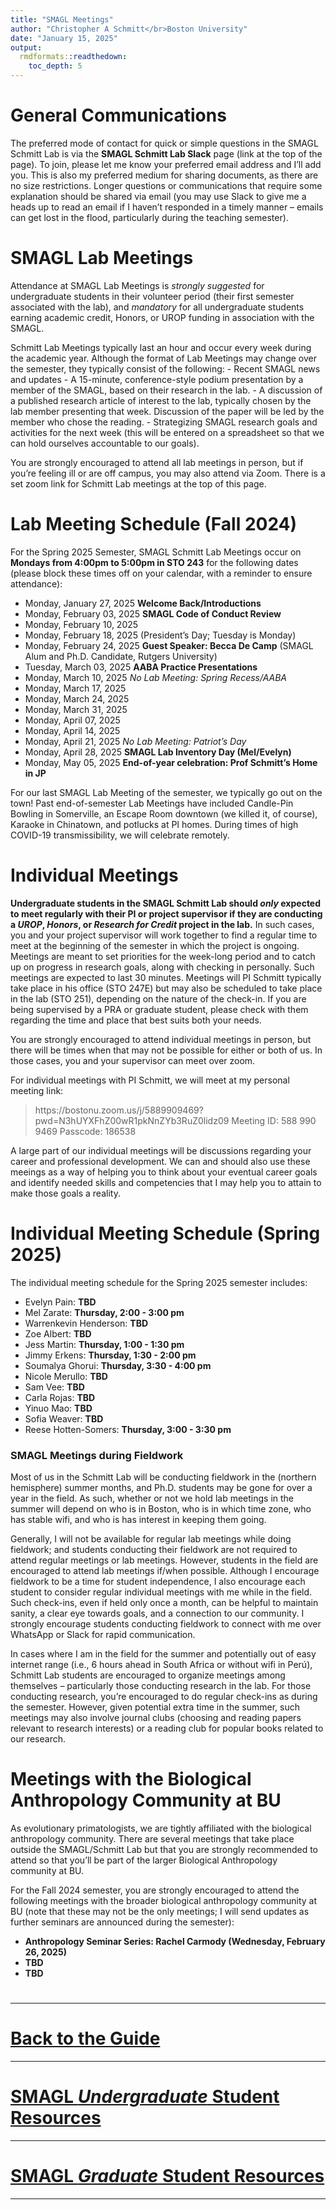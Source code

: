 ```yaml
---
title: "SMAGL Meetings"
author: "Christopher A Schmitt</br>Boston University"
date: "January 15, 2025"
output: 
  rmdformats::readthedown:
    toc_depth: 5
---
```


# General Communications

The preferred mode of contact for quick or simple questions in the SMAGL Schmitt Lab is via the **SMAGL Schmitt Lab Slack** page (link at the top of the page). To join, please let me know your preferred email address and I’ll add you. This is also my preferred medium for sharing documents, as there are no size restrictions. Longer questions or communications that require some explanation should be shared via email (you may use Slack to give me a heads up to read an email if I haven’t responded in a timely manner – emails can get lost in the flood, particularly during the teaching semester).

# SMAGL Lab Meetings

Attendance at SMAGL Lab Meetings is *strongly suggested* for undergraduate students in their volunteer period (their first semester associated with the lab), and *mandatory* for all undergraduate students earning academic credit, Honors, or UROP funding in association with the SMAGL.

Schmitt Lab Meetings typically last an hour and occur every week during the academic year. Although the format of Lab Meetings may change over the semester, they typically consist of the following:
-	Recent SMAGL news and updates
-	A 15-minute, conference-style podium presentation by a member of the SMAGL, based on their research in the lab.
-	A discussion of a published research article of interest to the lab, typically chosen by the lab member presenting that week. Discussion of the paper will be led by the member who chose the reading.
-	Strategizing SMAGL research goals and activities for the next week (this will be entered on a spreadsheet so that we can hold ourselves accountable to our goals).

You are strongly encouraged to attend all lab meetings in person, but if you’re feeling ill or are off campus, you may also attend via Zoom. There is a set zoom link for Schmitt Lab meetings at the top of this page.

# Lab Meeting Schedule (Fall 2024)

For the Spring 2025 Semester, SMAGL Schmitt Lab Meetings occur on **Mondays from 4:00pm to 5:00pm in STO 243** for the following dates (please block these times off on your calendar, with a reminder to ensure attendance): 

-	Monday, January 27, 2025 **Welcome Back/Introductions**
-	Monday, February 03, 2025 **SMAGL Code of Conduct Review**
-	Monday, February 10, 2025
-	Monday, February 18, 2025 (President's Day; Tuesday is Monday)
-	Monday, February 24, 2025 **Guest Speaker: Becca De Camp** (SMAGL Alum and Ph.D. Candidate, Rutgers University)
-	Tuesday, March 03, 2025 **AABA Practice Presentations**
-	Monday, March 10, 2025 *No Lab Meeting: Spring Recess/AABA*
-	Monday, March 17, 2025
-	Monday, March 24, 2025
-	Monday, March 31, 2025
-	Monday, April 07, 2025
-	Monday, April 14, 2025
-	Monday, April 21, 2025 *No Lab Meeting: Patriot's Day*
-	Monday, April 28, 2025 **SMAGL Lab Inventory Day (Mel/Evelyn)**
- Monday, May 05, 2025 **End-of-year celebration: Prof Schmitt's Home in JP**

For our last SMAGL Lab Meeting of the semester, we typically go out on the town! Past end-of-semester Lab Meetings have included Candle-Pin Bowling in Somerville, an Escape Room downtown (we killed it, of course), Karaoke in Chinatown, and potlucks at PI homes. During times of high COVID-19 transmissibility, we will celebrate remotely.

# Individual Meetings

**Undergraduate students in the SMAGL Schmitt Lab should *only* expected to meet regularly with their PI or project supervisor if they are conducting a *UROP*, *Honors*, or *Research for Credit* project in the lab.** In such cases, you and your project supervisor will work together to find a regular time to meet at the beginning of the semester in which the project is ongoing. Meetings are meant to set priorities for the week-long period and to catch up on progress in research goals, along with checking in personally. Such meetings are expected to last 30 minutes. Meetings will PI Schmitt typically take place in his office (STO 247E) but may also be scheduled to take place in the lab (STO 251), depending on the nature of the check-in. If you are being supervised by a PRA or graduate student, please check with them regarding the time and place that best suits both your needs.

You are strongly encouraged to attend individual meetings in person, but there will be times when that may not be possible for either or both of us. In those cases, you and your supervisor can meet over zoom. 

For individual meetings with PI Schmitt, we will meet at my personal meeting link:

>https://bostonu.zoom.us/j/5889909469?pwd=N3hUYXFhZ00wR1pkNnZYb3RuZ0lidz09
>Meeting ID: 588 990 9469
>Passcode: 186538

A large part of our individual meetings will be discussions regarding your career and professional development. We can and should also use these meeings as a way of helping you to think about your eventual career goals and identify needed skills and competencies that I may help you to attain to make those goals a reality.

# Individual Meeting Schedule (Spring 2025)

The individual meeting schedule for the Spring 2025 semester includes:

-	Evelyn Pain: **TBD**
-	Mel Zarate: **Thursday, 2:00 - 3:00 pm**
-	Warrenkevin Henderson: **TBD**
- Zoe Albert: **TBD**
-	Jess Martin: **Thursday, 1:00 - 1:30 pm**
-	Jimmy Erkens: **Thursday, 1:30 - 2:00 pm**
-	Soumalya Ghorui: **Thursday, 3:30 - 4:00 pm**
-	Nicole Merullo: **TBD**
-	Sam Vee: **TBD**
-	Carla Rojas: **TBD**
-	Yinuo Mao: **TBD**
-	Sofia Weaver: **TBD**
-	Reese Hotten-Somers: **Thursday, 3:00 - 3:30 pm**

### SMAGL Meetings during Fieldwork

Most of us in the Schmitt Lab will be conducting fieldwork in the (northern hemisphere) summer months, and Ph.D. students may be gone for over a year in the field. As such, whether or not we hold lab meetings in the summer will depend on who is in Boston, who is in which time zone, who has stable wifi, and who is has interest in keeping them going. 

Generally, I will not be available for regular lab meetings while doing fieldwork; and students conducting their fieldwork are not required to attend regular meetings or lab meetings. However, students in the field are encouraged to attend lab meetings if/when possible. Although I encourage fieldwork to be a time for student independence, I also encourage each student to consider regular individual meetings with me while in the field. Such check-ins, even if held only once a month, can be helpful to maintain sanity, a clear eye towards goals, and a connection to our community. I strongly encourage students conducting fieldwork to connect with me over WhatsApp or Slack for rapid communication.

In cases where I am in the field for the summer and potentially out of easy internet range (i.e., 6 hours ahead in South Africa or without wifi in Perú), Schmitt Lab students are encouraged to organize meetings among themselves – particularly those conducting research in the lab. For those conducting research, you’re encouraged to do regular check-ins as during the semester. However, given potential extra time in the summer, such meetings may also involve journal clubs (choosing and reading papers relevant to research interests) or a reading club for popular books related to our research.

# Meetings with the Biological Anthropology Community at BU

As evolutionary primatologists, we are tightly affiliated with the biological anthropology community. There are several meetings that take place outside the SMAGL/Schmitt Lab but that you are strongly recommended to attend so that you’ll be part of the larger Biological Anthropology community at BU. 

For the Fall 2024 semester, you are strongly encouraged to attend the following meetings with the broader biological anthropology community at BU (note that these may not be the only meetings; I will send updates as further seminars are announced during the semester):

* **Anthropology Seminar Series: Rachel Carmody (Wednesday, February 26, 2025)**
* **TBD**
* **TBD**

#
#
#
#
#
#
#
#
#
#

***
# [**Back to the Guide**](https://fuzzyatelin.github.io/smagl_student_guide/overview.html)
***
# [**SMAGL *Undergraduate* Student Resources**](https://fuzzyatelin.github.io/smagl_student_guide/smagl_ugrad.html)
***
# [**SMAGL *Graduate* Student Resources**](https://fuzzyatelin.github.io/smagl_student_guide/smagl_grad.html)
***